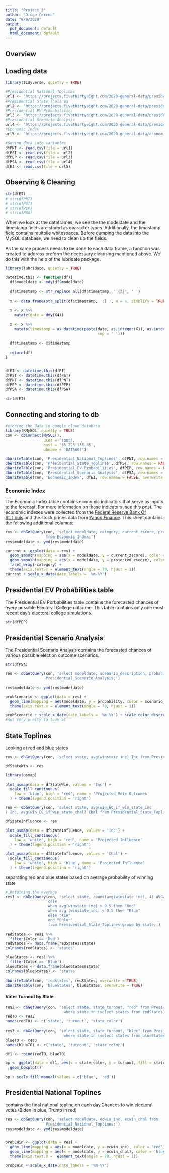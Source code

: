---
title: "Project 3"
author: "Diego Correa"
date: "9/8/2020"
output:
  pdf_document: default
  html_document: default
---

## Overview



## Loading data

```{r cars, message=FALSE}
library(tidyverse, quietly = TRUE)

#Presidential National Toplines
url1 <- 'https://projects.fivethirtyeight.com/2020-general-data/presidential_national_toplines_2020.csv'
#Presidential State Toplines
url2 <- 'https://projects.fivethirtyeight.com/2020-general-data/presidential_state_toplines_2020.csv'
#Presidential EV Probabilities
url3 <- 'https://projects.fivethirtyeight.com/2020-general-data/presidential_ev_probabilities_2020.csv'
#Presidential Scenario Analysis
url4 <- 'https://projects.fivethirtyeight.com/2020-general-data/presidential_scenario_analysis_2020.csv'
#Economic Index
url5 <- 'https://projects.fivethirtyeight.com/2020-general-data/economic_index.csv'

#Saving data into variables
dfPNT <- read.csv(file = url1)
dfPST <- read.csv(file = url2)
dfPEP <- read.csv(file = url3)
dfPSA <- read.csv(file = url4)
dfEI <- read.csv(file = url5)
```

## Observing & Cleaning 


```{r}
str(dfEI)
# str(dfPNT)
# str(dfPST)
# str(dfPEP)
# str(dfPSA)
```

When we look at the dataframes, we see the the modeldate and the timestamp fields are
stored as character types. Additionally, the timestamp field contains multplie whitespaces. 
Before dumping the data into the MySQL database, we need to clean up the fields.

As the same process needs to be done to each data frame, a function was created to 
address preform the necessary cleansing mentioned above. We do this with the help of
the lubridate package.


```{r}
library(lubridate, quietly = TRUE)

datetime.this <- function(df){
  df$modeldate <- mdy(df$modeldate)
  
  df$timestamp <- str_replace_all(df$timestamp, ' {2}', ' ')
  
  x <- data.frame(str_split(df$timestamp, ':| ', n = 4, simplify = TRUE))
  
  x <- x %>%
    mutate(date = dmy(X4))
  
  x <- x %>%
    mutate(timestamp = as_datetime(paste(date, as.integer(X1), as.integer(X2), as.integer(X3),
                                         sep = ' ')))
  
  df$timestamp <- x$timestamp
  
  return(df)
}


dfEI <- datetime.this(dfEI)
dfPST <- datetime.this(dfPST)
dfPNT <- datetime.this(dfPNT)
dfPEP <- datetime.this(dfPEP)
dfPSA <- datetime.this(dfPSA)

str(dfEI)

```

## Connecting and storing to db

```{r message=FALSE}
#storing the data in google cloud database
library(RMySQL, quietly = TRUE)
con <- dbConnect(MySQL(),
                 user = 'root',
                 host = '35.225.135.85',
                 dbname = 'DATA607')

dbWriteTable(con, 'Presidential_National_Toplines', dfPNT, row.names = FALSE, overwrite = TRUE)
dbWriteTable(con, 'Presidential_State_Toplines', dfPST, row.names = FALSE, overwrite = TRUE)
dbWriteTable(con, 'Presidential_EV_Probabilities', dfPEP, row.names = FALSE, overwrite = TRUE)
dbWriteTable(con, 'Presidential_Scenario_Analysis', dfPSA, row.names = FALSE, overwrite = TRUE)
dbWriteTable(con, 'Economic_Index', dfEI, row.names = FALSE, overwrite = TRUE)
```

### Economic Index
The Economic Index table contains economic indicators that serve as inputs to the forecast. 
For more information on these indicators, see this [post](https://fivethirtyeight.com/features/measuring-the-effect-of-the-economy-on-elections/). The economic indexes were collected from the [Federal Reserve Bank Of St. Louis](https://fred.stlouisfed.org/series/DSPIC96) and the stock prices data from [Yahoo Finance](https://finance.yahoo.com/). This sheet contains the following additional columns:


```{r}
res <- dbGetQuery(con, 'select modeldate, category, current_zscore, projected_zscore
                  from Economic_Index;')
res$modeldate <- ymd(res$modeldate)

current <- ggplot(data = res) + 
  geom_smooth(mapping = aes(x = modeldate, y = current_zscore), color = 'brown') +
  geom_smooth(mapping = aes(x = modeldate, y = projected_zscore), color = 'green') +
  facet_wrap(~category) +
  theme(axis.text.x = element_text(angle = 70, hjust = 1))
current + scale_x_date(date_labels = '%m-%Y')
```

## Presidential EV Probabilities table

The Presidential EV Porbabilities table contains the forecasted chances of every possible Electoral College outcome. This table contains only one most recent day's electoral college simulations.

```{r}
str(dfPEP)
```
## Presidential Scenario Analysis

The Presidential Scenario Analysis contains the forecasted chances of various possible election outcome scenarios.


```{r}
str(dfPSA)
```
```{r}
res <- dbGetQuery(con, 'select modeldate, scenario_description, probability from 
                  Presidential_Scenario_Analysis;')

res$modeldate <- ymd(res$modeldate)

probScenario <- ggplot(data = res) +
  geom_line(mapping = aes(modeldate, y = probability, color = scenario_description)) +
  theme(axis.text.x = element_text(angle = 70, hjust = 1))

probScenario + scale_x_date(date_labels = '%m-%Y') + scale_color_discrete(labels = function(x) str_wrap(x, width = 55))
#not very pretty to look at
```
## State Toplines

Looking at red and blue states

```{r}
res <- dbGetQuery(con, 'select state, avg(winstate_inc) Inc from Presidential_State_Toplines group by state;')

dfStateWin <- res

library(usmap)

plot_usmap(data = dfStateWin, values = 'Inc') + 
  scale_fill_continuous(
    low = 'blue', high = 'red', name = 'Projected Vote Outcomes'
  ) + theme(legend.position = 'right')
```

```{r}
res <- dbGetQuery(con, 'select state, avg(win_EC_if_win_state_inc
) Inc, avg(win_EC_if_win_state_chal) Chal from Presidential_State_Toplines group by state;')

dfStateInfluence <- res

plot_usmap(data = dfStateInfluence, values = 'Inc') + 
  scale_fill_continuous(
    low = 'white', high = 'red', name = 'Projected Influence'
  ) + theme(legend.position = 'right')

plot_usmap(data = dfStateInfluence, values = 'Chal') + 
  scale_fill_continuous(
    low = 'white', high = 'blue', name = 'Projected Influence'
  ) + theme(legend.position = 'right')


```

separating red and blue states based on average probability of winning state

```{r}
# Obtaining the average 
res1 <- dbGetQuery(con, 'select state, round(avg(winstate_inc), 4) AVGWinStateInc, 
                   case
                   when avg(winstate_inc) > 0.5 then "Red"
                   when avg (winstate_inc) < 0.5 then "Blue"
                   else "Tie"
                   end "Color"
                   from Presidential_State_Toplines group by state;')

redStates <- res1 %>% 
  filter(Color == 'Red')
redStates <- data.frame(redStates$state)
colnames(redStates) <- 'states'

blueStates <- res1 %>%
  filter(Color == 'Blue')
blueStates <- data.frame(blueStates$state)
colnames(blueStates) <- 'states'

dbWriteTable(con, 'redStates', redStates, overwrite = TRUE)
dbWriteTable(con, 'blueStates', blueStates, overwrite = TRUE)
```

#### Voter Turnout by State




```{r}
res2 <- dbGetQuery(con, 'select state, state_turnout, "red" from Presidential_State_Toplines
                          where state in (select states from redStates);')
redTO <- res2
names(redTO) <- c('state', 'turnout', 'state_color')
  
res3 <- dbGetQuery(con, 'select state, state_turnout, "blue" from Presidential_State_Toplines
                          where state in (select states from blueStates);')
blueTO <- res3
names(blueTO) <- c('state', 'turnout', 'state_color')

df1 <- rbind(redTO, blueTO)

bp <- ggplot(data = df1, aes(x = state_color, y = turnout, fill = state_color)) +
  geom_boxplot()

bp + scale_fill_manual(values = c('blue', 'red'))
```

## Presidential National Toplines


contains the final national topline on each day.Chances to win electoral votes (Biden in blue, Trump in red)

```{r}
res <- dbGetQuery(con, 'select modeldate, ecwin_inc, ecwin_chal from 
                  Presidential_National_Toplines;')
res$modeldate <- ymd(res$modeldate)


probEWin <- ggplot(data = res) +
  geom_line(mapping = aes(x = modeldate, y = ecwin_inc), color = 'red') +
  geom_line(mapping = aes(x = modeldate, y = ecwin_chal), color = 'blue') +
  theme(axis.text.x =  element_text(angle = 70, hjust = 1))

probEWin + scale_x_date(date_labels = '%m-%Y')


```






